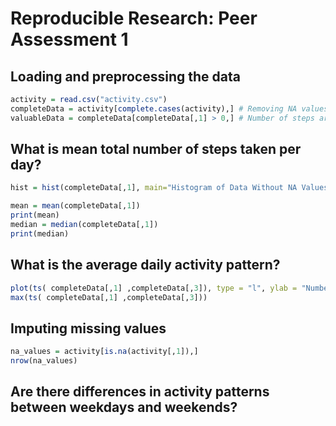 # Reproducible Research: Peer Assessment 1

## Loading and preprocessing the data
```r
activity = read.csv("activity.csv")
completeData = activity[complete.cases(activity),] # Removing NA values.
valuableData = completeData[completeData[,1] > 0,] # Number of steps are greater than 0
```


## What is mean total number of steps taken per day?
```r
hist = hist(completeData[,1], main="Histogram of Data Without NA Values", xlab = "Number of steps")

mean = mean(completeData[,1])
print(mean)
median = median(completeData[,1])
print(median)
```

## What is the average daily activity pattern?
```r
plot(ts( completeData[,1] ,completeData[,3]), type = "l", ylab = "Number of steps", main = "Time Series for daily average activity pattern")
max(ts( completeData[,1] ,completeData[,3]))
```

## Imputing missing values

```r
na_values = activity[is.na(activity[,1]),]
nrow(na_values)
```

## Are there differences in activity patterns between weekdays and weekends?
